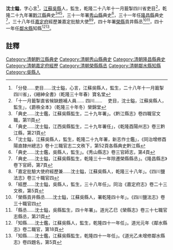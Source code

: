 {{明清人物信息框
| 姓名 =沈士鎰
| 圖片名稱=  
| 圖片大小 = 220px
| 圖片說明 =  
| 最高職務 = [[四川|四川]][[鄰水縣知縣|鄰水縣知縣]]
| 國家 = 大清
| 爵位 =
| 籍貫 = [[江蘇|江蘇]][[吳縣|吳縣]]
| 字號 = 字心言
| 諡號 = 
| 出生日期 = ？年？月？日
| 出生地點 =
| 逝世日期 = ？年？月？日
| 逝世地點 = 
| 墓葬 = 
| 配偶 =  
| 親屬 = 曾祖、祖、父，母
| 出身 = 
* 監生
| 經歷 = 
| 著作 =  
*
*
*
}}
'''沈士鎰'''{{BD|？年||？年||}}，字心言<ref>「分發……吏目……沈士鎰，心言，江蘇吳縣人，監生，二十八年十一月籖掣四川省」，《縉紳全書》（乾隆三十年春）寶名堂</ref>，[[江蘇|江蘇]][[吳縣|吳縣]]人，監生，乾隆二十八年十一月籖掣四川省吏目<ref>「十一月籖掣直省候缺題補人員…… 四川……　 吏目，沈士鎰，江蘇吳縣人，監生」，《爵秩全本》（乾隆三十年冬）榮錦堂</ref>，乾隆二十九年署[[黔江縣|黔江縣]]典史<ref>「典史……沈士鑑，江蘇吳縣監生，二十九年署」。《黔江縣志》卷四職官文職，第11頁</ref><ref>「典史……沈士鎰，江西吳縣監生，二十九年署任」，《乾隆酉陽州志》卷三黔江縣，第21頁</ref><ref>「沈士鎰，江蘇吳縣人，監生，乾隆二十九年署，新志作士鑑」，《同治增修酉陽直隸州總志》卷十三職官志二文秩下，第52頁各縣典史黔江縣</ref>，三十一年署[[秀山縣|秀山縣]]典史<ref>「典史……沈士鑑，吳縣人，監生」。《秀山縣志》卷三官師志，第4頁</ref>，三十一年任[[隆昌縣|隆昌縣]]典史<ref>「典史……沈士鎰，江蘇吳縣監生，乾隆三十一年除遷榮縣縣丞」。《隆昌縣志》卷下官師，第7頁</ref>，三十八年任[[嘉定府|嘉定府]]經歷兼嘉定批驗大使<ref>「嘉定批驗大使府經歷兼……沈士鎰，江蘇吳縣人，乾隆三十八年」。《四川鹽法志》卷三十職官四</ref><ref>「經歷……沈士鎰，吳縣人，監生，三十八年任」。同治《嘉定府志》卷二十三文秩，第5頁</ref>，四十年署[[榮縣|榮縣]]貢井縣丞<ref>「榮縣貢井縣丞……沈士鎰，江蘇吳縣人，署乾隆四十年」。《四川鹽法志》卷三十職官四</ref><ref>「縣丞……沈士鎰，吳縣監生，四十年署」。道光乙巳《榮縣志》卷三十七職官志縣丞，第21頁</ref>，四十一年任[[鄰水縣|鄰水縣]]知縣<ref>「知縣……沈士鑑，江蘇吳縣人，監生，乾隆四十一年任」。道光元年《鄰水縣志》卷二職官，第18頁</ref><ref>「知縣……沈士鑑，江蘇吳縣監生，乾隆四十一年任」。《道光乙未增修鄰水縣志》卷四題名，第5頁</ref>。
==註釋==
{{reflist}}
{{清朝人物小作品}}
{{鄰水縣知縣}}
[[Category:清朝黔江縣典史|Category:清朝黔江縣典史]]
[[Category:清朝秀山縣典史|Category:清朝秀山縣典史]]
[[Category:清朝隆昌縣典史|Category:清朝隆昌縣典史]]
[[Category:清朝嘉定府經歷|Category:清朝嘉定府經歷]]
[[Category:清朝榮縣縣丞|Category:清朝榮縣縣丞]]
[[Category:清朝鄰水縣知縣|Category:清朝鄰水縣知縣]]
[[Category:吳縣人|Category:吳縣人]]